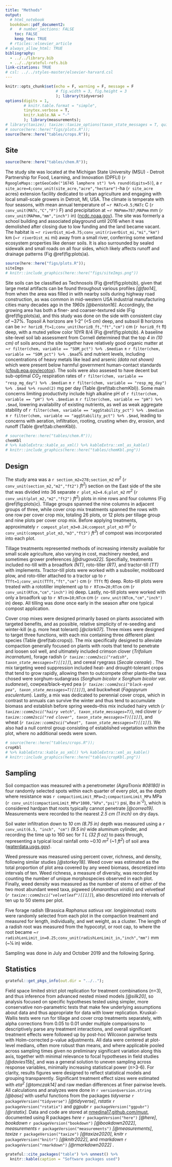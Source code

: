 ```yaml
---
title: "Methods"
output: 
  # html_notebook
  bookdown::pdf_document2:
  #   # number_sections: FALSE
    toc: FALSE
    keep_tex: TRUE
  # rticles::elsevier_article
# always_allow_html: TRUE
bibliography: 
  - ../../library.bib
  - ../../grateful-refs.bib
link-citations: TRUE
# csl: ../../styles-master/elsevier-harvard.csl
---
```



```r
knitr::opts_chunk$set(echo = F, warning = F, message = F
                      # fig.width = 3, fig.height = 3
                      ); library(tidyverse)
options(digits = 1,
        # knitr.table.format = "simple",
        tinytex.verbose = T,
        knitr.kable.NA = "-"
        ); library(measurements);
# library(taxize); taxize::taxize_options(taxon_state_messages = T, quiet = T)
# source(here::here("figs/plots.R")); 
source(here::here("tables/crops.R"));
```


## Site


```r
source(here::here("tables/chem.R")); 
```


The study site was located at the Michigan State University (MSU) - Detroit Partnership for Food, Learning, and Innovation (DPFLI) (`r RgoogleMaps::getGeoCode("16745 lamphere st") %>% round(digits=5)`), a `r site_acre=4;conv_unit(site_acre,"acre","hectare")`-ha (`r site_acre` acres) extension facility dedicated to urban agriculture and engaging with local small-scale growers in Detroit, MI, USA.
The climate is temperate with four seasons, with mean annual temperature of ~`r MATc=9.5;MATc` C (`r conv_unit(MATc,"C","F")` F) and precipitation at ~`r MAPmm=787;MAPmm` mm (`r conv_unit(MAPmm,"mm","inch")` in) ([ncdc.noaa.gov](ncdc.noaa.gov)). 
The site was formerly a school building and associated playground until 2016 when it was demolished after closing due to low funding and the land became vacant.
The habitat is ~`r riverDist_mi=0.75;conv_unit(riverDist_mi,"mi","km")` km (~`r riverDist_mi` mi) away from a small river, conferring some wetland ecosystem properties like denser soils.
It is also surrounded by sealed sidewalk and small roads on all four sides, which likely affects runoff and drainage patterns (Fig \@ref(fig:plots)a).
```r
source(here::here("figs/plots.R"));
siteImgs
# knitr::include_graphics(here::here("figs/siteImgs.png"))
```

Site soils can be classified as Technosols (Fig \@ref(fig:plots)b), given that large metal artifacts can be found throughout various profiles *[@fao14]*, from when the area was filled in with nearby soils during highway road construction, as was common in mid-western USA industrial manufacturing cities many decades ago in the *1960s* *[@beniston16]*.
Accordingly, the growing area has both a finer- and coarser-textured side (Fig \@ref(fig:plots)a), 
and this study was done on the side with consistent clay of ~37%.
Topsoil A horizons are 1-2" (<5 cm) deep, and subsoil B horizons can be >`r horizB_ft=1;conv_unit(horizB_ft,"ft","cm")` cm (`r horizB_ft` ft) deep, with a muted yellow color 10YR 8/4 (Fig \@ref(fig:plots)b).
A baseline site-level soil lab assessment from Cornell determined that the top *4 in (10 cm)* of soils around the site together have relatively good organic matter at 
~`r filter(chem, variable == "SOM_pct") %>% .$median` ± 
`r filter(chem, variable == "SOM_pct") %>% .$mad`% 
and nutrient levels, including concentrations of heavy metals like lead and arsenic *(data not shown)* which were present below harmful government human-contact standards ([cfpub.epa.gov/ecotox](cfpub.epa.gov/ecotox)).
The soils were also assesed to have decent but sub-optimal *CO~2~* respiration rates of 
`r filter(chem, variable == "resp_mg_day") %>% .$median` ± 
`r filter(chem, variable == "resp_mg_day") %>% .$mad %>% round(2)` mg per day 
(Table \@ref(tab:chemKbl)).
Some main concerns limiting productivity include high alkaline pH of 
`r filter(chem, variable == "pH") %>% .$median` ± 
`r filter(chem, variable == "pH") %>% .$mad`, 
lowering availability of existing nutrients, as well as weak aggregate stability of 
`r filter(chem, variable == "aggStability_pct") %>% .$median` ± 
`r filter(chem, variable == "aggStability_pct") %>% .$mad`, 
leading to concerns with aeration, infiltration, rooting, crusting when dry, erosion, and runoff (Table \@ref(tab:chemKbl)).


```r
# source(here::here("tables/chem.R"));
chemKbl 
# %>% kableExtra::kable_as_xml() %>% kableExtra::xml_as_kable()
# knitr::include_graphics(here::here("tables/chemKbl.png"))
```



## Design


The study area was a `r section_m2=278;section_m2` *m^2^* (`r conv_unit(section_m2,"m2","ft2")` *ft^2^*) section on the East side of the site that was divided into 36 separate `r plot_m2=4.6;plot_m2` *m^2^* (`r conv_unit(plot_m2,"m2","ft2")` *ft^2^*) plots in nine rows and four columns (Fig \@ref(fig:plots)c).
Tillage groups spanned the nine columns in adjacent groups of three, while cover crop mix treatments spanned the rows with one row per cover crop mix, totaling 26 plots, or 12 plots per tillage group and nine plots per cover crop mix.
Before applying treatments, approximately `r compost_plot_m3=0.24;compost_plot_m3` *m^3^* (`r conv_unit(compost_plot_m3,"m3","ft3")` *ft^3^*) of compost was incorporated into each plot.

<!-- **One aggregated sample per tillage group was collected and analyzed for chemistry using modified Morgan-extractable protocols at the MSU soil test lab [@moebius-clune16] and analysis was also conducted on the compost.** -->


<!-- ## Tillage -->


Tillage treatments represented methods of increasing intensity available for small scale agriculture, also varying in cost, machinery needed, and sometimes grower preferences *[@drugova22]*.
Specifially, treatments included no-till with a broadfork *(NT)*, roto-tiller *(RT)*, and tractor-till *(TT)* with implements. 
Tractor-till plots were worked with a subsoiler, moldboard plow, and roto-tiller attached to a tractor up to `r TTft=1;conv_unit(TTft,"ft","cm")` cm (`r TTft` ft) deep. 
Roto-till plots were treated with a rototiller implement up to `r RTcm=20;RTcm` cm (`r conv_unit(RTcm,"cm","inch")` in) deep. 
Lastly, no-till plots were worked with only a broadfork up to `r NTcm=10;NTcm` cm (`r conv_unit(NTcm,"cm","inch")` in) deep. 
All tilling was done once early in the season after one typical compost application.


<!-- ## Cover crop mixes -->


Cover crop mixes were designed primarily based on plants associated with targeted benefits, and as possible, relative simplicity of re-seeding and winter-kill (e.g. more heat tolerant) *[@clark07]*.
Three mixes were designed to target three functions, with each mix containing three different plant species (Table \@ref(tab:crops)). 
The mix specifically designed to alleviate compaction generally focused on plants with roots that tend to penetrate and loosen soil well, and ultimately included 
crimson clover (*Trifolium incarnatum*), 
forage radish (*`r taxize::comm2sci("radish", taxon_state_messages=T)[[1]]`*), and 
cereal ryegrass (*Secale cereale*) 
<!-- *[@williams/weil04]* -->
. 
The mix targeting weed suppression included heat- and drought-tolerant crops that tend to grow rapidly, allowing them to outcompete other plants--the taxa chosed were 
sorghum-sudangrass (*Sorghum bicolor x Sorghum bicolor var. sudanese*), 
cowpea/black-eyed pea (*`r taxize::comm2sci("black-eyed pea", taxon_state_messages=T)[[1]]`*), and 
buckwheat (*Fagopyrum esculentum*). 
Lastly, a mix was dedicated to perennial cover crops, which in contrast to annuals can survive the winter and thus tend to accumulate biomass and establish before spring weeds--this mix included 
hairy vetch (*`r taxize::comm2sci("hairy vetch", taxon_state_messages=T)`*), 
red clover (*`r taxize::comm2sci("red clover", taxon_state_messages=T)[[1]]`*), and 
wheat (*`r taxize::comm2sci("wheat", taxon_state_messages=T)[[1]]`*). 
We also had a null control group consisting of established vegetation within the plot, where no additional seeds were sown.
```r
# source(here::here("tables/crops.R"));
cropKbl 
# %>% kableExtra::kable_as_xml() %>% kableExtra::xml_as_kable()
# knitr::include_graphics(here::here("tables/cropKbl.png"))
```


## Sampling


<!-- ### Compaction -->

Soil compaction was measured with a penetrometer *(AgraTronix #08180)* in four randomly selected spots within each quarter of every plot, as the depth where resistance was `r compactionLimit_MPa=2;compactionLimit_MPa` MPa (`r conv_unit(compactionLimit_MPa*1000,"kPa","psi")` psi, *lbs in^-2^*), which is considered hardpan that roots typically cannot penetrate *[@correa19]*. 
Measurements were recorded to the nearest *2.5 cm (1 inch)* on dry days.


<!-- ### Infiltration -->

Soil water infiltration down to *10*
<!-- `r conv_unit(8.75 / 2, "inch", "cm")`  -->
cm *(8.75 in)* depth was measured using a `r conv_unit(6.5, "inch", "cm")` *(9.5 in)* wide aluminum cylinder, and recording the time up to 160 sec for *1 L (32 fl oz)* to pass through, representing a typical local rainfall onto ~0.10 *m^2^* (~1 *ft^2^*) of soil area ([waterdata.usgs.gov](waterdata.usgs.gov)). 


<!-- ### Weed cover, density, and richness -->

Weed pressure was measured using percent cover, richness, and density, following similar studies *[@storkey18]*.
Weed cover was estimated as the total proportion of plot area covered by any weed biomass, descretized into intervals of ten.
<!-- using a scale of 1-10 with one indicating near zero stems observed and 10 being almost the entire plot surface covered with weed biomass. -->
Weed richness, a measure of diversity, was recorded by counting the number of unique morphospecies observed in each plot.
Finally, weed density was measured as the number of stems of either of the two most abundant weed taxa, pigweed (*Amaranthus viridis*) and velvetleaf (*`r taxize::comm2sci("velvetleaf")[[1]]`*), also descretized into intervals of ten up to 50 stems per plot.
<!-- -- using a discrete scale in increments of 10 with zero indicating neither species present and five indicating 50 or more total individuals stems of either species. -->


<!-- ### Yield -->

Five forage radish (Brassica *Raphanus sativus var. longipinnatus*) roots were randomly selected from each plot in the compaction treatment and measured for length, individually, and wet weight, as a cluster. 
The length of a radish root was measured from the hypocotyl, or root cap, to where the root became ~`r radishLenLimit_in=0.25;conv_unit(radishLenLimit_in,"inch","mm")` mm (~1⁄4 in) wide.

Sampling was done in July and October 2019 and the following Spring.


## Statistics

```r
grateful::get_pkgs_info(out.dir = "../.."); 
```

Field space limited strict plot replication for treatment combinations (*n*=3), and thus inference from advanced nested mixed models *[@silk20]*, so analysis focused on specific hypotheses tested using simpler, more conservative non-parametric tests that make few underlying assumptions about data and thus appropriate for data with lower replication.
Kruskal-Wallis tests were run for tillage and cover crop treatments separately, with alpha corrections from 0.05 to 0.01 under multiple comparisons to descriptively parse any treatment interactions, and overall significant treatment effects were followed up by post-hoc Wilcoxon pairwise tests with Holm-corrected p-value adjustments.
All data were centered at plot-level medians, often more robust than means, and where applicable pooled across sampling times given no preliminary significant variation along this axis, together with minimal relevance to focal hypotheses in field studies *[@davies15b]*, and was a general solution to uneven sampling across response variables, minimally increasing statistical power (*n*>3-6).
For clarity, results figures were designed to reflect statistical models and grouping transparently.
Significant treatment effect sizes were estimated with *eta^2^* *[@tomczak14]* and raw median differences at finer pairwise levels.
All calculations and analyzes were done in `r version$version.string` *[@base]* with useful functions from the packages *tidyverse* `r packageVersion("tidyverse")` *[@tidyverse]*, *rstatix* `r packageVersion("rstatix")` and *ggpubr* `r packageVersion("ggpubr")` *[@rstatix]*.
Data and code are stored at [nmedina17.github.com/must](nmedina17.github.com/must), 
documented using R packages 
*here* `r packageVersion("here")` *[@here]*, 
*bookdown* `r packageVersion("bookdown")` *[@bookdown2022]*, 
*measurements* `r packageVersion("measurements")` *[@measurements]*, 
*taxize* `r packageVersion("taxize")` *[@taxize2020]*, 
*knitr* `r packageVersion("knitr")` *[@knitr2022]*, and 
*rmarkdown* `r packageVersion("rmarkdown")` *[@rmarkdown2022]*
<!-- (Table \@ref(tab:pkgsTab)) -->
.
```r
grateful::cite_packages("table") %>% unnest() %>% 
  knitr::kable(caption = "Software packages used")
```


